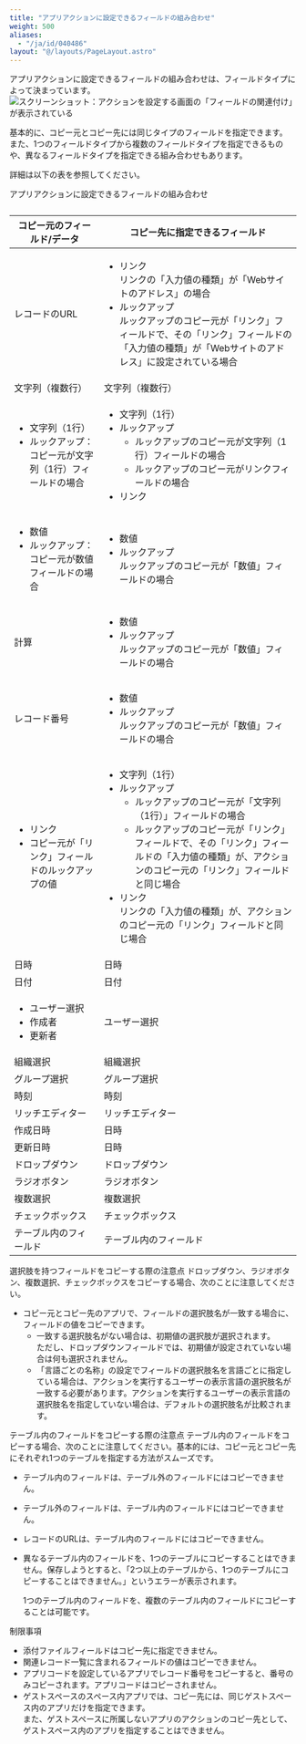 ```yaml
---
title: "アプリアクションに設定できるフィールドの組み合わせ"
weight: 500
aliases:
  - "/ja/id/040486"
layout: "@/layouts/PageLayout.astro"
---
```




アプリアクションに設定できるフィールドの組み合わせは、フィールドタイプによって決まっています。
<Img src="/k/kintone/img-ja/copy_appaction_01.png" alt="スクリーンショット：アクションを設定する画面の「フィールドの関連付け」が表示されている" />

基本的に、コピー元とコピー先には同じタイプのフィールドを指定できます。  
また、1つのフィールドタイプから複数のフィールドタイプを指定できるものや、異なるフィールドタイプを指定できる組み合わせもあります。  

詳細は以下の表を参照してください。

<Heading id="appaction_copy_appaction_10">アプリアクションに設定できるフィールドの組み合わせ</Heading>
<table style="">
  <caption></caption>
  <thead>
    <tr>
      <th>コピー元のフィールド/データ</th>
      <th>コピー先に指定できるフィールド</th>
    </tr>
  </thead>
  <tbody>
    <tr>
      <td>レコードのURL</td>
      <td>
        <ul>
          <li>
            リンク<br />
            リンクの「入力値の種類」が「Webサイトのアドレス」の場合
          </li>
          <li>
            ルックアップ<br />
            ルックアップのコピー元が「リンク」フィールドで、その「リンク」フィールドの「入力値の種類」が「Webサイトのアドレス」に設定されている場合
          </li>
        </ul>
      </td>
    </tr>
    <tr>
      <td>文字列（複数行）</td>
      <td>文字列（複数行）</td>
    </tr>
    <tr>
      <td>
        <ul>
          <li>文字列（1行）</li>
          <li>ルックアップ：コピー元が文字列（1行）フィールドの場合</li>
        </ul>
      </td>
      <td colspan="1" rowspan="1">
        <ul>
          <li>文字列（1行）</li>
          <li>
            ルックアップ
            <ul>
            <li>ルックアップのコピー元が文字列（1行）フィールドの場合</li>
            <li>ルックアップのコピー元がリンクフィールドの場合</li>
            </ul>
          </li>
          <li>リンク</li>
        </ul>
      </td>
    </tr>
    <tr>
      <td>
        <ul>
          <li>数値</li>
          <li>ルックアップ：コピー元が数値フィールドの場合</li>
        </ul>
      </td>
      <td colspan="1" rowspan="1">
        <ul>
          <li>数値</li>
          <li>
            ルックアップ<br />
            ルックアップのコピー元が「数値」フィールドの場合
          </li>
        </ul>
      </td>
    </tr>
    <tr>
      <td>計算</td>
      <td rowspan="1">
        <ul>
          <li>数値</li>
          <li>
            ルックアップ<br />
            ルックアップのコピー元が「数値」フィールドの場合
          </li>
        </ul>
      </td>
    </tr>
    <tr>
      <td>レコード番号</td>
      <td>
        <ul>
          <li>数値</li>
          <li>
            ルックアップ<br />
            ルックアップのコピー元が「数値」フィールドの場合
          </li>
        </ul>
      </td>
    </tr>
    <tr>
      <td>
        <ul>
          <li>リンク</li>
          <li>コピー元が「リンク」フィールドのルックアップの値</li>
        </ul>
      </td>
      <td>
        <ul>
          <li>文字列（1行）</li>
          <li>
            ルックアップ
            <ul>
            <li>ルックアップのコピー元が「文字列（1行）」フィールドの場合</li>
            <li>ルックアップのコピー元が「リンク」フィールドで、その「リンク」フィールドの「入力値の種類」が、アクションのコピー元の「リンク」フィールドと同じ場合</li>
            </ul>
          </li>
          <li>
            リンク<br />
            リンクの「入力値の種類」が、アクションのコピー元の「リンク」フィールドと同じ場合
          </li>
        </ul>
      </td>
    </tr>
    <tr>
      <td>日時</td>
      <td>日時</td>
    </tr>
    <tr>
      <td>日付</td>
      <td>日付</td>
    </tr>
    <tr>
      <td>
        <ul>
          <li>ユーザー選択</li>
          <li>作成者</li>
          <li>更新者</li>
        </ul>
      </td>
      <td colspan="1" rowspan="1">ユーザー選択</td>
    </tr>
    <tr>
     <td>組織選択</td>
     <td>組織選択</td>
    </tr>
    <tr>
      <td>グループ選択</td>
      <td>グループ選択</td>
    </tr>
    <tr>
      <td>時刻</td>
      <td>時刻</td>
    </tr>
    <tr>
      <td>リッチエディター</td>
      <td>リッチエディター</td>
    </tr>
    <tr>
      <td>作成日時</td>
      <td>日時</td>
    </tr>
    <tr>
      <td>更新日時</td>
      <td>日時</td>
    </tr>
    <tr>
      <td>ドロップダウン</td>
      <td>ドロップダウン</td>
    </tr>
    <tr>
      <td>ラジオボタン</td>
      <td>ラジオボタン</td>
    </tr>
    <tr>
      <td>複数選択</td>
      <td>複数選択</td>
    </tr>
    <tr>
      <td>チェックボックス</td>
      <td>チェックボックス</td>
    </tr>
    <tr>
      <td>テーブル内のフィールド</td>
      <td>テーブル内のフィールド</td>
    </tr>
  </tbody>
</table>

<Heading id="appaction_copy_appaction_20">選択肢を持つフィールドをコピーする際の注意点</Heading>
ドロップダウン、ラジオボタン、複数選択、チェックボックスをコピーする場合、次のことに注意してください。

* コピー元とコピー先のアプリで、フィールドの選択肢名が一致する場合に、フィールドの値をコピーできます。
  * 一致する選択肢名がない場合は、初期値の選択肢が選択されます。  
    ただし、ドロップダウンフィールドでは、初期値が設定されていない場合は何も選択されません。
  * 「言語ごとの名称」の設定でフィールドの選択肢名を言語ごとに指定している場合は、アクションを実行するユーザーの表示言語の選択肢名が一致する必要があります。アクションを実行するユーザーの表示言語の選択肢名を指定していない場合は、デフォルトの選択肢名が比較されます。

<Heading id="appaction_copy_appaction_25">テーブル内のフィールドをコピーする際の注意点</Heading>
テーブル内のフィールドをコピーする場合、次のことに注意してください。基本的には、コピー元とコピー先にそれぞれ1つのテーブルを指定する方法がスムーズです。

* テーブル内のフィールドは、テーブル外のフィールドにはコピーできません。
* テーブル外のフィールドは、テーブル内のフィールドにはコピーできません。
* レコードのURLは、テーブル内のフィールドにはコピーできません。
* 異なるテーブル内のフィールドを、1つのテーブルにコピーすることはできません。保存しようとすると、「2つ以上のテーブルから、1つのテーブルにコピーすることはできません。」というエラーが表示されます。

   <Note>


   1つのテーブル内のフィールドを、複数のテーブル内のフィールドにコピーすることは可能です。

   
   </Note>

<Heading id="appaction_copy_appaction_30">制限事項</Heading>
* 添付ファイルフィールドはコピー先に指定できません。
* 関連レコード一覧に含まれるフィールドの値はコピーできません。
* アプリコードを設定しているアプリでレコード番号をコピーすると、番号のみコピーされます。アプリコードはコピーされません。
* ゲストスペースのスペース内アプリでは、コピー先には、同じゲストスペース内のアプリだけを指定できます。  
  また、ゲストスペースに所属しないアプリのアクションのコピー先として、ゲストスペース内のアプリを指定することはできません。
